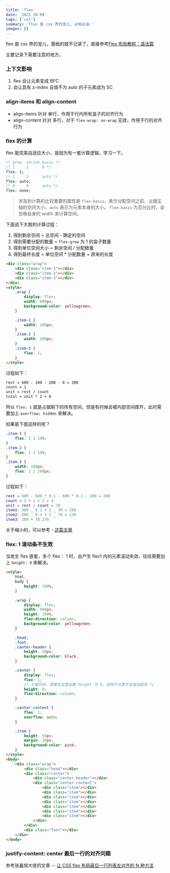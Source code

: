 ```yaml
---
title: 'flex'
date: '2021-10-09'
tags: ['css']
summary: 'flex 是 css 界的宠儿, 必知必会.'
images: []
---
```


flex 是 css 界的宠儿，基础的就不记录了，直接参考[Flex 布局教程：语法篇](https://www.ruanyifeng.com/blog/2015/07/flex-grammar.html)

主要记录下需要注意的地方。

### 上下文影响

1. flex 会让元素变成 BFC
2. 会让具有 z-index 且值不为 auto 的子元素成为 SC

### align-items 和 align-content

- align-items 针对 单行，作用于行内所有盒子的对齐行为
- align-content 针对 多行，对于 `flex-wrap: no-wrap` 无效，作用于行的对齐行为

### flex 的计算

flex 能完美自适应大小，是因为有一套计算逻辑，学习一下。

```css
/* grow  shrink basis */
/* 1     1      0 */
flex: 1;
/* 1     1      auto */
flex: auto;
/* 0     0      auto */
flex: none;
```

> 涉及到计算的比较重要的属性是 `flex-basis`，表示分配空间之前，占据主轴的空间大小，`auto` 表示为元素本身的大小。
> `flex-basis` 为百分比时，会忽略自身的 width 来计算空间。

下面说下大致的计算过程：

1. 得到剩余空间 = 总空间 - 确定的空间
2. 得到需要分配的数量 = `flex-grow` 为 1 的盒子数量
3. 得到单位空间大小 = 剩余空间 / 分配数量
4. 得到最终长度 = 单位空间 \* 分配数量 + 原来的长度

```html
<div class="wrap">
    <div class="item-1"></div>
    <div class="item-2"></div>
    <div class="item-3"></div>
</div>
<style>
    .wrap {
        display: flex;
        width: 600px;
        background-color: yellowgreen;
    }

    .item-1 {
        width: 100px;
    }
    .item-2 {
        width: 200px;
    }
    .item-3 {
        flex: 1;
    }
</style>
```

过程如下：

```txt
rest = 600 - 100 - 200 - 0 = 300
count = 1
unit = rest / count
total = unit * 1 + 0
```

所以 `flex: 1` 就是占据剩下的所有空间，但是有时候会被内部空间撑开，此时需要加上 `overflow: hidden` 来解决。

如果是下面这样的呢？

```css
.item-1 {
    flex: 2 1 10%;
}
.item-2 {
    flex: 1 1 10%;
}
.item-3 {
    width: 100px;
    flex: 1 1 200px;
}
```

过程如下：

```m
rest = 600 - 600 * 0.1 - 600 * 0.1 - 200 = 280
count = 2 + 1 + 1 = 4
unit = rest / count = 70
item1: 600 _ 0.1 + 2 _ 70 = 200
item2: 600 _ 0.1 + 1 _ 70 = 130
item3: 200 + 70 270
```

关于缩小的，可以参考 - [这篇文章](https://www.cnblogs.com/liyan-web/p/11217330.html)

### flex: 1 滚动条不生效

当发生 flex 嵌套，多个 flex： 1 时，会产生 flex1 内的元素滚动失效，往往需要加上 `height: 0` 来解决。

```html
<style>
    html,
    body {
        height: 100%;
    }

    .wrap {
        display: flex;
        width: 500px;
        height: 100%;
        flex-direction: column;
        background-color: yellowgreen;
    }

    .head,
    .foot,
    .center-header {
        height: 20px;
        background-color: black;
    }

    .center {
        display: flex;
        flex: 1;
        /* 关键代码，需要在这里设置 height 为 0，这样子元素才会滚动起来 */
        height: 0;
        flex-direction: column;
    }

    .center-content {
        flex: 1;
        overflow: auto;
    }

    .item {
        height: 50px;
        margin: 20px;
        background-color: pink;
    }
</style>
<body>
    <div class="wrap">
        <div class="head"></div>
        <div class="center">
            <div class="center-header"></div>
            <div class="center-content">
                <div class="item"></div>
                <div class="item"></div>
                <div class="item"></div>
                <div class="item"></div>
                <div class="item"></div>
                <div class="item"></div>
                <div class="item"></div>
            </div>
        </div>
        <div class="foot"></div>
    </div>
</body>
```

### justify-content: center 最后一行的对齐问题

参考张鑫旭大佬的文章 -- [让 CSS flex 布局最后一行列表左对齐的 N 种方法](https://www.zhangxinxu.com/wordpress/2019/08/css-flex-last-align/)
